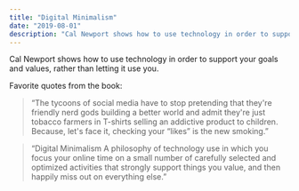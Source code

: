 ```yaml
---
title: "Digital Minimalism"
date: "2019-08-01"
description: "Cal Newport shows how to use technology in order to support your goals and values, rather than letting it use you."
---
```


Cal Newport shows how to use technology in order to support your goals and values, rather than letting it use you.

Favorite quotes from the book:

> “The tycoons of social media have to stop pretending that they're friendly nerd gods building a better world and admit they're just tobacco farmers in T-shirts selling an addictive product to children. Because, let's face it, checking your “likes” is the new smoking.”

> “Digital Minimalism A philosophy of technology use in which you focus your online time on a small number of carefully selected and optimized activities that strongly support things you value, and then happily miss out on everything else.”

